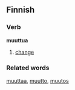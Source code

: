 ==Finnish==
===Verb===
'''muuttua'''
#[[change]]
===Related words===
[[muuttaa]], [[muutto]], [[muutos]]